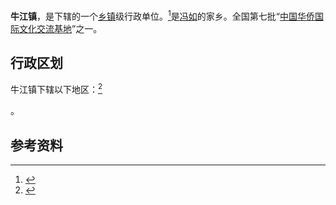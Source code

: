 {{中国乡级行政区|44/07/85/104/000}}

'''牛江镇'''，是{{PRC admin/fullname|44/07/85/104/000|3}}下辖的一个[[乡镇|乡镇]]级行政单位。<ref>{{PRC admin/ref sgc|{{PRC admin/parent|44/07/85/104/000}}}}</ref>是[[冯如|冯如]]的家乡。全国第七批“[[中国华侨国际文化交流基地|中国华侨国际文化交流基地]]”之一。

== 行政区划 ==

牛江镇下辖以下地区：<ref>{{PRC admin/ref sgc|44/07/85/104/000}}</ref>

{{PRC admin/children|44/07/85/104/000}}。

== 参考资料 ==

{{reflist}}

{{行政区划小作品}}
{{PRC admin/navcat|44/07/85/104/000}}